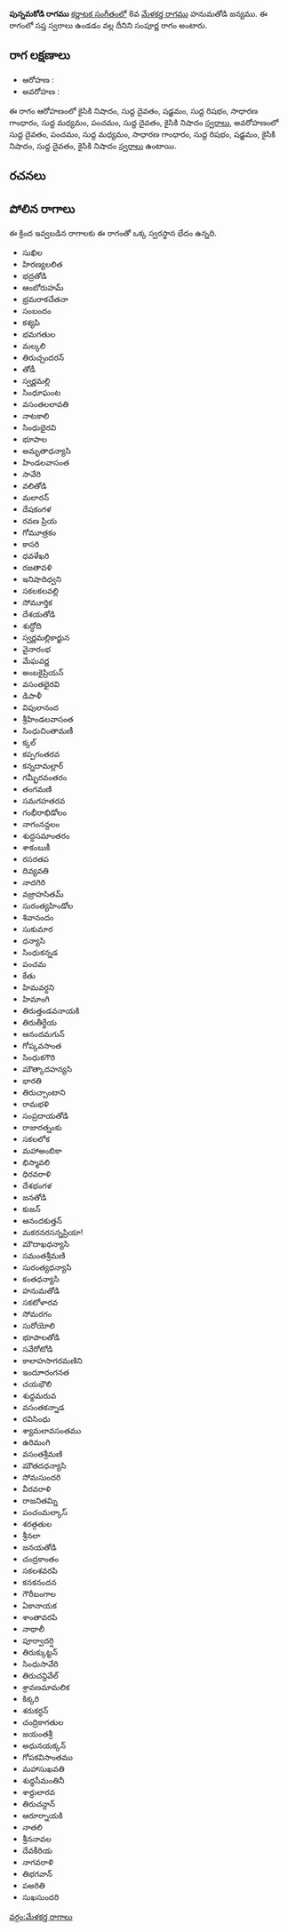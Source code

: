 {{Infobox ragam
	| name          	= పున్నమకోడి
	| synonym	    	= 
	| mela          	= 
	| chakra        	= 
	| janaka        	= 
	| type          	= సంపూర్ణ
	| arohanam      	= {{svaraC|N2|D1|S|R1|G2|M1|P|D1|N2}} 
	| avarohanam    	= {{svaraC|D1|P|M1|G2|R1|S|N2|D1|N2}}
	| jeeva         	=
	| chhaya        	=
	| nyasa         	=
	| vishesha      	= 
	| equivalent  		= 
}}
{{కర్ణాటక సంగీత రాగాలు}}
'''పున్నమకోడి రాగము''' [[కర్ణాటక సంగీతం]]లో 8వ [[మేళకర్త రాగము]] హనుమతోడి జన్యము.  ఈ రాగంలో సప్త స్వరాలు ఉండడం వల్ల దీనిని సంపూర్ణ రాగం అంటారు.


==రాగ లక్షణాలు==


* ఆరోహణ : {{svaraC|N2|D1|S|R1|G2|M1|P|D1|N2}} 
* అవరోహణ : {{svaraC|D1|P|M1|G2|R1|S|N2|D1|N2}}

ఈ రాగం ఆరోహణంలో కైసికి నిషాదం, సుద్ద దైవతం, షడ్జమం, సుద్ద రిషభం, సాధారణ గాంధారం, సుద్ద మధ్యమం, పంచమం, సుద్ద దైవతం, కైసికి నిషాదం [[స్వరాలు]], అవరోహణంలో సుద్ద దైవతం, పంచమం, సుద్ద మధ్యమం, సాధారణ గాంధారం, సుద్ద రిషభం, షడ్జమం, కైసికి నిషాదం, సుద్ద దైవతం, కైసికి నిషాదం [[స్వరాలు]] ఉంటాయి.

==రచనలు==



==పోలిన రాగాలు==
ఈ క్రింద ఇవ్వబడిన రాగాలకు ఈ రాగంతో ఒక్క స్వరస్థాన భేదం ఉన్నది.
* సుఖిల
* హిరణ్యలలిత
* భద్రతోడి
* ఆంబోరుహమ్
* భ్రమరాకచేతనా
* సంబందం
* కశ్యపి
* భమగతుల
* మల్కలి
* తిరుచ్చందరన్
* తోడీ
* స్వర్ణమల్లి
* సింధూఘంట
* వసంతలలావతి
* నాటకాలి
* సింధుభైరవి
* భూపాల
* అమృతాధన్యాసి
* హిండలవాసంత
* సావేరి
* వలితోడి
* మలారన్
* దేషకంగళ
* రవణ ప్రియ
* గోమూత్రకం
* కాసరి
* ధవళేఖరి
* రజతావళి
* ఇనిషాదిధ్వని
* సకలకలవల్లి
* సోమూర్తిక
* దేశయతోడి
* శుద్ధోది
* స్వర్ణమల్లికార్జున
* వైనారంభ
* మేఘవర్ణ
* అంబకైప్రియన్
* వసంతభైరవి
* డిపాళీ
* విపులానంద
* శ్రీహిండలవాసంత
* సింధుచింతామణీ
* క్కల్
* కప్పగంతరవ
* కన్నదామల్లార్
* గమ్భీరవంతరం
* తంగమణి
* సమగహతరవ
* గంభీరాభిడోలం
* నాగంనన్దలం
* శుద్ధసమాంతరం
* శాకంబుకీ
* రసరతప
* దివ్యవతి
* నాదగిరి
* వజ్రాహసితమ్
* సురంత్యహిండోల
* శివానందం
* సుకుమార
* ధన్యాసి
* సింధుకన్నడ
* పంచమ
* కేతు
* హిమవర్ధని
* హిమాంగి
* తిరుత్తండవనాయకి
* తిరుతీర్థేయ
* ఆనందమగున్
* గోప్కవసాంత
* సింధుకగౌరి
* మౌత్కాదహన్యసి
* భారతి
* తిరుచ్చాంటాని
* రామభళి
* సంప్రదాయతోడి
* రాజారత్నంకు
* సకలలోక
* మహాఅంబికా
* భిస్మావలి
* ధిరవరాళి
* దేశభంగళ
* జనతోడి
* కుజన్
* ఆనందకుత్తన్
* మకరనరసన్నప్రియా!
* మౌదాఖధన్యాసి
* సమంతశ్రీమణి
* సురంత్యధన్యాసి
* కంతధన్యాసి
* హనుమతోడి
* సకటోళారవ
* సోమరగం
* సురోయోలి
* భూపాలతోడి
* సవేరోటోడి
* కాలాహసాగరమణిని
* ఇందూారంగనత
* చయభౌలి
* శుధ్ధమరువ
* వసంతకన్నాడ
* రవిసింధు
* శ్యామలావసంతము
* ఉరిమంగి
* వసంతశ్రీమణి
* మౌతదధన్యాసి
* సోమసుందరి
* వీరవరాళి
* రాజనితమ్ని
* పంచంమల్కాస్
* శరత్గతుల
* శ్రీనలా
* జనయతోడి
* చంద్రకాంతం
* సకలశవరపి
* కనకనందన
* గౌరీబంగాల
* ఏకానాయక
* శాంతావరపి
* నాథాలీ
* పూర్వాదర్షి
* తిరుక్కుట్టన్
* సింధుసావేరి
* తిరుచన్దివేల్
* శ్రావణమామలిక
* కిక్కరి
* శరుకర్ధన్
* చంద్రికాగతుల
* జయంతశ్రీ
* అధునయక్కన్
* గోపకవిసాంతము
* మహాసుఖవతి
* శుధ్ధసీమంతినీ
* శార్దులారవ
* తిరుచన్దాన్
* ఆరూర్నాయకి
* నాతలి
* శ్రీననావల
* దేవకీరియ
* నాగవరాళి
* తిభగవాన్
* పఅరితి
* సుఖసుందరి



[[వర్గం:మేళకర్త రాగాలు]]